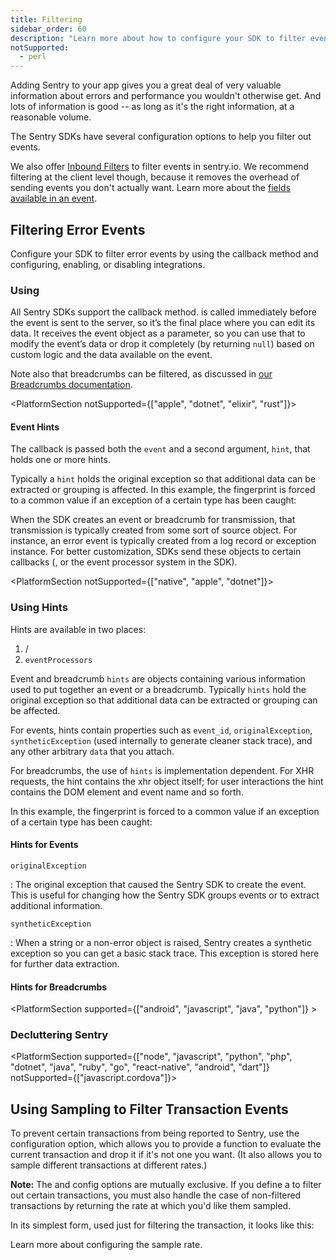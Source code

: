 ```yaml
---
title: Filtering
sidebar_order: 60
description: "Learn more about how to configure your SDK to filter events reported to Sentry."
notSupported:
  - perl
---
```


Adding Sentry to your app gives you a great deal of very valuable information about errors and performance you wouldn't otherwise get. And lots of information is good -- as long as it's the right information, at a reasonable volume.

The Sentry SDKs have several configuration options to help you filter out events.

We also offer [Inbound Filters](/product/data-management-settings/filtering/) to filter events in sentry.io. We recommend filtering at the client level though, because it removes the overhead of sending events you don't actually want. Learn more about the [fields available in an event](https://develop.sentry.dev/sdk/event-payloads/).

## Filtering Error Events

Configure your SDK to filter error events by using the <PlatformIdentifier name="before-send" /> callback method and configuring, enabling, or disabling integrations.

### Using <PlatformIdentifier name="before-send" />

All Sentry SDKs support the <PlatformIdentifier name="before-send" /> callback method. <PlatformIdentifier name="before-send" /> is called immediately before the event is sent to the server, so it’s the final place where you can edit its data. It receives the event object as a parameter, so you can use that to modify the event’s data or drop it completely (by returning `null`) based on custom logic and the data available on the event.

<PlatformContent includePath="configuration/before-send" />

Note also that breadcrumbs can be filtered, as discussed in [our Breadcrumbs documentation](/product/error-monitoring/breadcrumbs/).

<PlatformSection notSupported={["apple", "dotnet", "elixir", "rust"]}>

#### Event Hints

The <PlatformIdentifier name="before-send" /> callback is passed both the `event` and a second argument, `hint`, that holds one or more hints.

Typically a `hint` holds the original exception so that additional data can be extracted or grouping is affected. In this example, the fingerprint is forced to a common value if an exception of a certain type has been caught:

<PlatformContent includePath="configuration/before-send-hint" />

When the SDK creates an event or breadcrumb for transmission, that transmission is typically created from some sort of source object. For instance, an error event is typically created from a log record or exception instance. For better customization, SDKs send these objects to certain callbacks (<PlatformIdentifier name="before-send" />, <PlatformIdentifier name="before-breadcrumb" /> or the event processor system in the SDK).

</PlatformSection>

<PlatformSection notSupported={["native", "apple", "dotnet"]}>

### Using Hints

Hints are available in two places:

1. <PlatformIdentifier name="before-send" /> / <PlatformIdentifier name="before-breadcrumb" />
2. `eventProcessors`

Event and breadcrumb `hints` are objects containing various information used to put together an event or a breadcrumb. Typically `hints` hold the original exception so that additional data can be extracted or grouping can be affected.

For events, hints contain properties such as `event_id`, `originalException`, `syntheticException` (used internally to generate cleaner stack trace), and any other arbitrary `data` that you attach.

For breadcrumbs, the use of `hints` is implementation dependent. For XHR requests, the hint contains the xhr object itself; for user interactions the hint contains the DOM element and event name and so forth.

<PlatformContent includePath="configuration/before-send-fingerprint">

In this example, the fingerprint is forced to a common value if an exception of a certain type has been caught:

</PlatformContent>

#### Hints for Events

`originalException`

: The original exception that caused the Sentry SDK to create the event. This is useful for changing how the Sentry SDK groups events or to extract additional information.

`syntheticException`

: When a string or a non-error object is raised, Sentry creates a synthetic exception so you can get a basic stack trace. This exception is stored here for further data extraction.

#### Hints for Breadcrumbs

<PlatformContent includePath="configuration/breadcrumb-hints" />

</PlatformSection>

<PlatformSection supported={["android", "javascript", "java", "python"]} >

### Decluttering Sentry

<PlatformContent includePath="configuration/decluttering" />

</PlatformSection>

<PlatformSection supported={["node", "javascript", "python", "php", "dotnet", "java", "ruby", "go", "react-native", "android", "dart"]} notSupported={["javascript.cordova"]}>

## Using Sampling to Filter Transaction Events

To prevent certain transactions from being reported to Sentry, use the <PlatformIdentifier name="traces-sampler" /> configuration option, which allows you to provide a function to evaluate the current transaction and drop it if it's not one you want. (It also allows you to sample different transactions at different rates.)

**Note:** The <PlatformIdentifier name="traces-sampler" /> and <PlatformIdentifier name="traces-sample-rate" /> config options are mutually exclusive. If you define a <PlatformIdentifier name="traces-sampler" /> to filter out certain transactions, you must also handle the case of non-filtered transactions by returning the rate at which you'd like them sampled.

In its simplest form, used just for filtering the transaction, it looks like this:

<PlatformContent includePath="performance/traces-sampler-as-filter" />

Learn more about <PlatformLink to="/configuration/sampling/">configuring the sample rate</PlatformLink>.

</PlatformSection>
